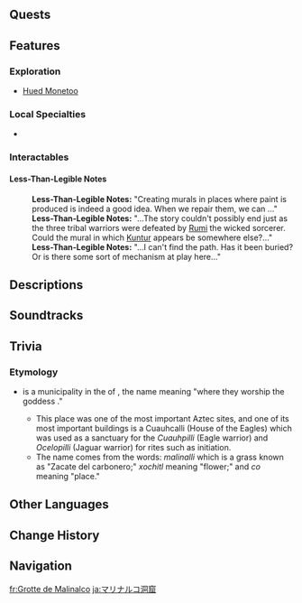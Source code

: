 {{Stub}}
{{Location Infobox
|image        = <gallery>
Malinalco Grotto.png|Entrance
Viewpoint The Story Recorded.png|Mural
Subarea Malinalco Grotto Map Location.png|Map
</gallery>
|type         = Subarea
|map_level    = Cavern of the Legendary Mural;Cavern of the Legendary Mural;Cavern of the Legendary Mural<!--All three have the same name...-->
|area         = Quahuacan Cliff
|region       = Natlan
}}
{{Location Intro|description=<p>{{If Self|Malinalco Grotto|It|Malinalco Grotto}} is an underground cavern that contains a mural depicting [[The Tale of Kuntur|the legend of Kuntur and Rumi]]. It can be accessed by taking the rightward tunnel at the entrance of the [[Tenebrous Papilla]] [[Boss]] cave.</p>}}

<!--
==Points of Interest==
{{Locations by Category Table
|type = Points of Interest
|not = Bulletin Boards}}
-->
==Quests==
{{Quests by Category List|Malinalco Grotto Quests|heo=1}}

==Features==
===Exploration===
* [[Hued Monetoo]]

===Local Specialties===
* {{Item|Brilliant Chrysanthemum}}

===Interactables===
====Less-Than-Legible Notes====
{{Dialogue Start}}
:'''Less-Than-Legible Notes:''' "Creating murals in places where paint is produced is indeed a good idea. When we repair them, we can {{color|buzzword|just grab the relevant material on the spot and fill the missing paints in}}..."
:'''Less-Than-Legible Notes:''' "...The story couldn't possibly end just as the three tribal warriors were defeated by [[Rumi]] the wicked sorcerer. Could the mural in which [[Kuntur]] appears be somewhere else?..."
:'''Less-Than-Legible Notes:''' "...I can't find the path. Has it been buried? Or is there some sort of mechanism at play here..."
{{Dialogue End}}

==Descriptions==
{{Description/Viewpoint|Cavern of Tranquil Light}}
{{Description/Viewpoint|The Story Recorded}}

==Soundtracks==
{{Soundtracks by Category Table|type=location}}
<!--
==Lore==

==Gallery==
<gallery>

</gallery>

==Video Guides==
{{EVT
|video   = 
|caption = 
}}
-->
==Trivia==
===Etymology===
* {{w|Malinalco}} is a municipality in the {{w|Ixtapan Region}} of {{w|Mexico}}, the name meaning "where they worship the goddess {{w|Malinalxochitl}}."
**This place was one of the most important Aztec sites, and one of its most important buildings is a Cuauhcalli (House of the Eagles) which was used as a sanctuary for the ''Cuauhpilli'' (Eagle warrior) and ''Ocelopilli'' (Jaguar warrior) for rites such as initiation. 
** The name comes from the {{w|Nahuatl}} words: ''malinalli'' which is a grass known as "Zacate del carbonero;" ''xochitl'' meaning "flower;" and ''co'' meaning "place."

==Other Languages==
{{Other Languages
|en       = Malinalco Grotto
|zhs      = 荧草窟
|zhs_rm   = 
|zht      = 螢草窟
|zht_rm   = 
|zh_tl    = 
|ja       = マリナルコ{{Rubi|洞窟|どうくつ}}
|ja_rm    = Marinaruko Doukutsu
|ja_tl    = Malinalco Grotto
|ko       = 형광풀 동굴
|ko_tl    = 
|es       = Caverna Malinalco
|es_tl    = Malinalco Cavern
|fr       = Grotte de Malinalco
|fr_tl    = Malinalco Grotto
|ru       = Пещера Малиналько
|ru_tl    = 
|th       = Malinalco Grotto
|vi       = Hang Malinalco
|vi_tl    = 
|de       = Malinalco-Grotte
|de_tl    = 
|id       = Malinalco Grotto
|pt       = Gruta Malinalco
|pt_tl    = 
|tr       = Malinalco Mağarası
|tr_tl    = 
|it       = Grotta Malinalco
|it_tl    = 
}}

==Change History==
{{Change History|5.2}}

==Navigation==
{{Area Navbox|Natlan}}

[[fr:Grotte de Malinalco]]
[[ja:マリナルコ洞窟]]